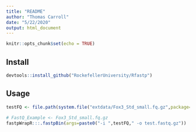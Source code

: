 ```yaml
---
title: "README"
author: "Thomas Carroll"
date: "5/22/2020"
output: html_document
---
```


```r
knitr::opts_chunk$set(echo = TRUE)
```

## Install

```r
devtools::install_github("RockefellerUniversity/Rfastp")
```

## Usage

```r
testFQ <- file.path(system.file("extdata/Fox3_Std_small.fq.gz",package="clipR"))
          
# FastQ_Example <- Fox3_Std_small.fq.gz
fastpWrapR:::.fastpBin(args=paste0("-i ",testFQ," -o test.fastq.gz"))

```
